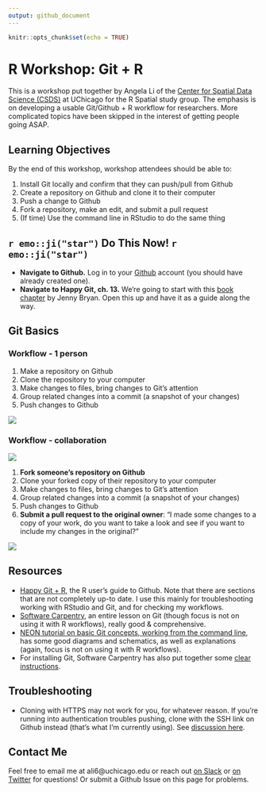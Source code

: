 ```yaml
---
output: github_document
---
```


```r
knitr::opts_chunk$set(echo = TRUE)
```

# R Workshop: Git + R

This is a workshop put together by Angela Li of the [Center for Spatial Data Science (CSDS)](https://spatial.uchicago.edu) at UChicago for the R Spatial study group. The emphasis is on developing a usable Git/Github + R workflow for researchers. More complicated topics have been skipped in the interest of getting people going ASAP.

## Learning Objectives
By the end of this workshop, workshop attendees should be able to:

1. Install Git locally and confirm that they can push/pull from Github
2. Create a repository on Github and clone it to their computer
3. Push a change to Github
4. Fork a repository, make an edit, and submit a pull request
5. (If time) Use the command line in RStudio to do the same thing

## `r emo::ji("star")` Do This Now! `r emo::ji("star")`
- **Navigate to Github.** Log in to your [Github](https://github.com) account (you should have already created one).
- **Navigate to Happy Git, ch. 13.** We're going to start with this [book chapter](http://happygitwithr.com/rstudio-git-github.html) by Jenny Bryan. Open this up and have it as a guide along the way.

## Git Basics

### Workflow - 1 person

1. Make a repository on Github
2. Clone the repository to your computer
3. Make changes to files, bring changes to Git's attention
4. Group related changes into a commit (a snapshot of your changes)
5. Push changes to Github

![](images/git-add-commit.png)

### Workflow - collaboration

![](images/fork-clone.jpg)

1. **Fork someone's repository on Github**
2. Clone your forked copy of their repository to your computer
3. Make changes to files, bring changes to Git's attention
4. Group related changes into a commit (a snapshot of your changes)
5. Push changes to Github
6. **Submit a pull request to the original owner**: "I made some changes to a copy of your work, do you want to take a look and see if you want to include my changes in the original?"

![](images/pull-request.jpg)

## Resources
- [Happy Git + R](http://happygitwithr.com), the R user's guide to Github. Note that there are sections that are not completely up-to date. I use this mainly for troubleshooting working with RStudio and Git, and for checking my workflows.
- [Software Carpentry](https://swcarpentry.github.io/git-novice/), an entire lesson on Git (though focus is not on using it with R workflows), really good & comprehensive. 
- [NEON tutorial on basic Git concepts, working from the command line](https://www.neonscience.org/github-git-add), has some good diagrams and schematics, as well as explanations (again, focus is not on using it with R workflows).
- For installing Git, Software Carpentry has also put together some [clear instructions](https://carpentries.github.io/workshop-template/#git).

## Troubleshooting
- Cloning with HTTPS may not work for you, for whatever reason. If you're running into authentication troubles pushing, clone with the SSH link on Github instead (that's what I'm currently using). See [discussion here](https://github.com/STAT545-UBC/Discussion/issues/93).

## Contact Me
Feel free to email me at ali6@uchicago.edu or reach out [on Slack](https://csds-uchicago.slack.com) or [on Twitter](https://twitter.com/CivicAngela) for questions! Or submit a Github Issue on this page for problems.
